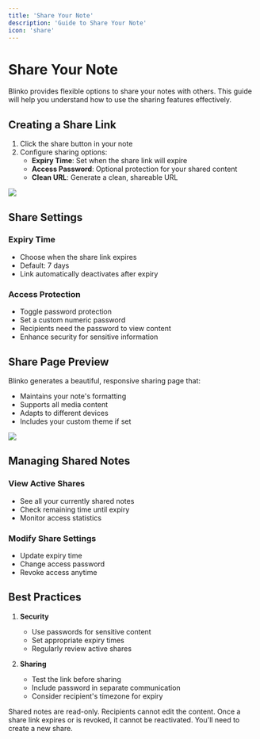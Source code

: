 ```yaml
---
title: 'Share Your Note'
description: 'Guide to Share Your Note'
icon: 'share'
---
```


# Share Your Note

Blinko provides flexible options to share your notes with others. This guide will help you understand how to use the sharing features effectively.

## Creating a Share Link

1. Click the share button in your note
2. Configure sharing options:
   - **Expiry Time**: Set when the share link will expire
   - **Access Password**: Optional protection for your shared content
   - **Clean URL**: Generate a clean, shareable URL

<img className="rounded-2xl" src="/images/2025-01-08-14-44-49.png" />

## Share Settings

### Expiry Time
- Choose when the share link expires
- Default: 7 days
- Link automatically deactivates after expiry

### Access Protection
- Toggle password protection
- Set a custom numeric password
- Recipients need the password to view content
- Enhance security for sensitive information

## Share Page Preview

Blinko generates a beautiful, responsive sharing page that:
- Maintains your note's formatting
- Supports all media content
- Adapts to different devices
- Includes your custom theme if set

<img className="rounded-2xl" src="/images/2024-11-30-10-55-24.png" />

## Managing Shared Notes

### View Active Shares
- See all your currently shared notes
- Check remaining time until expiry
- Monitor access statistics

### Modify Share Settings
- Update expiry time
- Change access password
- Revoke access anytime

## Best Practices

1. **Security**
   - Use passwords for sensitive content
   - Set appropriate expiry times
   - Regularly review active shares

2. **Sharing**
   - Test the link before sharing
   - Include password in separate communication
   - Consider recipient's timezone for expiry

<Note>
Shared notes are read-only. Recipients cannot edit the content.
</Note>

<Warning>
Once a share link expires or is revoked, it cannot be reactivated. You'll need to create a new share.
</Warning>

